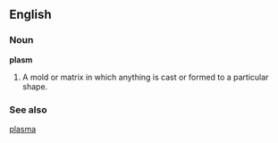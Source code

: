 ==English==

===Noun===

'''plasm'''

#A mold or matrix in which anything is cast or formed to a particular shape.

===See also===
[[plasma]]